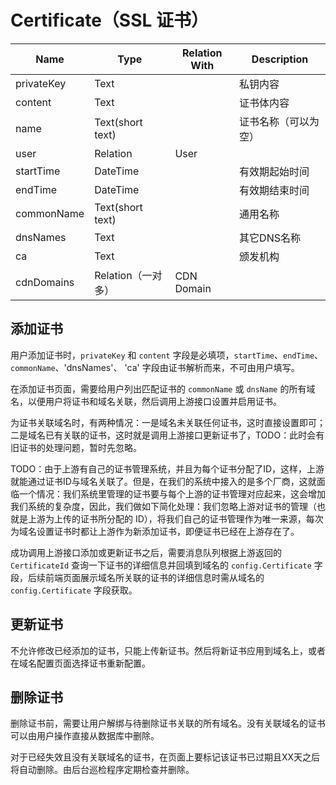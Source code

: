 # Certificate（SSL 证书）

| Name    |   Type           | Relation With |Description
| ------- | ---------------- | ----------- | ----------- |
| privateKey     | Text             |             | 私钥内容 |
| content | Text             |             | 证书体内容 |
| name    | Text(short text) |             | 证书名称（可以为空） |
| user    | Relation         | User        |  |
| startTime  | DateTime             |             | 有效期起始时间 |
| endTime  | DateTime             |             | 有效期结束时间 |
| commonName  | Text(short text)             |             | 通用名称 |
| dnsNames  | Text            |             | 其它DNS名称 |
| ca  | Text            |             | 颁发机构 |
| cdnDomains    | Relation（一对多）         | CDN Domain        |  |

## 添加证书

用户添加证书时，`privateKey` 和 `content` 字段是必填项，`startTime`、`endTime`、`commonName`、'dnsNames'、 'ca' 字段由证书解析而来，不可由用户填写。

在添加证书页面，需要给用户列出匹配证书的 `commonName` 或 `dnsName` 的所有域名，以便用户将证书和域名关联，然后调用上游接口设置并启用证书。

为证书关联域名时，有两种情况：一是域名未关联任何证书，这时直接设置即可；二是域名已有关联的证书，这时就是调用上游接口更新证书了，TODO：此时会有旧证书的处理问题，暂时先忽略。

TODO：由于上游有自己的证书管理系统，并且为每个证书分配了ID，这样，上游就能通过证书ID与域名关联了。但是，在我们的系统中接入的是多个厂商，这就面临一个情况：我们系统里管理的证书要与每个上游的证书管理对应起来，这会增加我们系统的复杂度，因此，我们做如下简化处理：我们忽略上游对证书的管理（也就是上游为上传的证书所分配的 ID），将我们自己的证书管理作为唯一来源，每次为域名设置证书时都让上游作为新添加证书，即便证书已经在上游存在了。

成功调用上游接口添加或更新证书之后，需要消息队列根据上游返回的 `CertificateId` 查询一下证书的详细信息并回填到域名的 `config.Certificate` 字段，后续前端页面展示域名所关联的证书的详细信息时需从域名的 `config.Certificate` 字段获取。

## 更新证书

不允许修改已经添加的证书，只能上传新证书。然后将新证书应用到域名上，或者在域名配置页面选择证书重新配置。

## 删除证书

删除证书前，需要让用户解绑与待删除证书关联的所有域名。没有关联域名的证书可以由用户操作直接从数据库中删除。

对于已经失效且没有关联域名的证书，在页面上要标记该证书已过期且XX天之后将自动删除。由后台巡检程序定期检查并删除。


